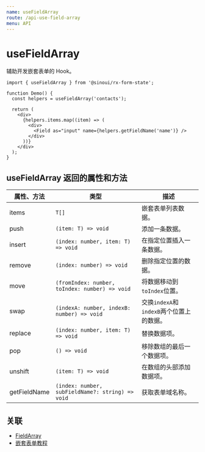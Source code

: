 ```yaml
---
name: useFieldArray
route: /api-use-field-array
menu: API
---
```


# useFieldArray

辅助开发嵌套表单的 Hook。

```tsx
import { useFieldArray } from '@sinoui/rx-form-state';

function Demo() {
  const helpers = useFieldArray('contacts');

  return (
    <div>
      {helpers.items.map((item) => (
        <div>
          <Field as="input" name={helpers.getFieldName('name')} />
        </div>
      ))}
    </div>
  );
}
```

## useFieldArray 返回的属性和方法

| 属性、方法   | 类型                                             | 描述                                     |
| ------------ | ------------------------------------------------ | ---------------------------------------- |
| items        | `T[]`                                            | 嵌套表单列表数据。                       |
| push         | `(item: T) => void`                              | 添加一条数据。                           |
| insert       | `(index: number, item: T) => void`               | 在指定位置插入一条数据。                 |
| remove       | `(index: number) => void`                        | 删除指定位置的数据。                     |
| move         | `(fromIndex: number, toIndex: number) => void`   | 将数据移动到`toIndex`位置。              |
| swap         | `(indexA: number, indexB: number) => void`       | 交换`indexA`和`indexB`两个位置上的数据。 |
| replace      | `(index: number, item: T) => void`               | 替换数据项。                             |
| pop          | `() => void`                                     | 移除数组的最后一个数据项。               |
| unshift      | `(item: T) => void`                              | 在数组的头部添加数据项。                 |
| getFieldName | `(index: number, subFieldName?: string) => void` | 获取表单域名称。                         |

## 关联

- [FieldArray](api-field-array-component)
- [嵌套表单教程](nest-form)
